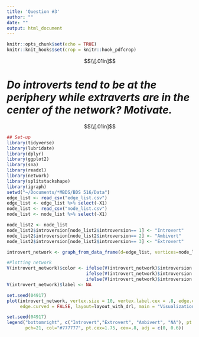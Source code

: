 ```yaml
---
title: 'Question #3'
author: ""
date: ""
output: html_document
---
```



```r
knitr::opts_chunk$set(echo = TRUE)
knitr::knit_hooks$set(crop = knitr::hook_pdfcrop)
```

$$\\[.01in]$$

# *Do introverts tend to be at the periphery while extraverts are in the center of the network? Motivate.*


$$\\[.01in]$$


```r
## Set-up
library(tidyverse)
library(lubridate)
library(dplyr)
library(ggplot2)
library(sna)
library(readxl)
library(network)
library(splitstackshape)
library(igraph)
setwd("~/Documents/*MBDS/BDS 516/Data")
edge_list <- read_csv("edge_list.csv")
edge_list <- edge_list %>% select(-X1)
node_list <- read_csv("node_list.csv")
node_list <- node_list %>% select(-X1)
```

```r
node_list2 <- node_list
node_list2$introversion[node_list2$introversion== 1] <- "Introvert"  
node_list2$introversion[node_list2$introversion== 2] <- "Ambivert"  
node_list2$introversion[node_list2$introversion== 3] <- "Extrovert"  

introvert_network <- graph_from_data_frame(d=edge_list, vertices=node_list2, directed=F)

#Plotting network
V(introvert_network)$color <- ifelse(V(introvert_network)$introversion == "Introvert", "lightblue",
                              ifelse(V(introvert_network)$introversion == "Extrovert", "darkred",
                              ifelse(V(introvert_network)$introversion == "Ambivert", "purple", "grey")))
V(introvert_network)$label <- NA

set.seed(04917)
plot(introvert_network, vertex.size = 10, vertex.label.cex = .8, edge.color = "black", 
     edge.curved = FALSE, layout=layout_with_drl, main = "Visualization of BDS 516 Social Network", font.main = 3.5)

set.seed(04917)
legend("bottomright", c("Introvert","Extrovert", "Ambivert", "NA"), pt.bg=c("lightblue","darkred","purple", "white"),
       pch=21, col="#777777", pt.cex=1.75, cex=.8, adj = c(0, 0.6))
```



















